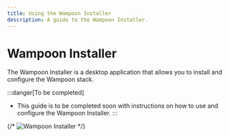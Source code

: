 ```yaml
---
title: Using the Wampoon Installer
description: A guide to the Wampoon Installer.
---
```


# Wampoon Installer

The Wampoon Installer is a desktop application that allows you to install and configure the Wampoon stack.

:::danger[To be completed]
- This guide is to be completed soon with instructions on how to use and configure the Wampoon Installer.
:::

{/* 
![Wampoon Installer](../../../assets/wampoon-ui/wampoon-installer.png)   */}









